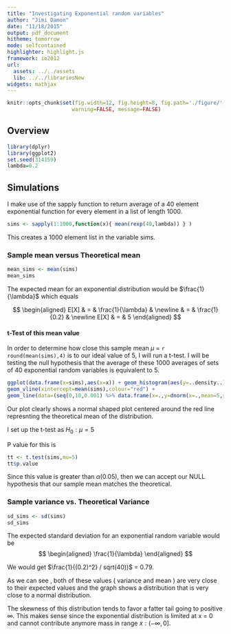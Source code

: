 ```yaml
---
title: "Investigating Exponential random variables"
author: "Jimi Damon"
date: "11/18/2015"
output: pdf_document
hitheme: tomorrow
mode: selfcontained
highlighter: highlight.js
framework: io2012
url:
  assets: ../../assets
  lib: ../../librariesNew
widgets: mathjax
---
```

```r
knitr::opts_chunk$set(fig.width=12, fig.height=8, fig.path='./figure/',
                     warning=FALSE, message=FALSE)
```

## Overview

```r
library(dplyr)
library(ggplot2)
set.seed(314159)
lambda=0.2
```

## Simulations 

I make use of the sapply function to return average of a 40 element
exponential function for every element in a list of length 1000.

```r
sims <- sapply(1:1000,function(x){ mean(rexp(40,lambda)) } )
```

This creates a 1000 element list in the variable sims.

### Sample mean versus Theoretical mean

```r
mean_sims <- mean(sims)
mean_sims
```

The expected mean for an exponential distribution would be $\frac{1}{\lambda}$ which equals

$$
\begin{aligned}
E[X] & = & \frac{1}{\lambda} & \newline
     & = & \frac{1}{0.2} & \newline
E[X] & = & 5
\end{aligned}
$$

#### t-Test of this mean value

In order to determine how close this sample mean $\mu$ = 
```r round(mean(sims),4)``` 
is to our ideal value of 5, I will run a t-test.  I will
be testing the null hypothesis that the average of these 1000 
averages of sets of 40 exponential random variables is equivalent to
5.  

```r
ggplot(data.frame(x=sims),aes(x=x)) + geom_histogram(aes(y=..density..),binwidth=0.5) + 
geom_vline(xintercept=mean(sims),colour="red") + 
geom_line(data=(seq(0,10,0.001) %>% data.frame(x=.,y=dnorm(x=.,mean=5,sd=sqrt(var(sims))))),aes(x=x,y=y))
```
Our plot clearly shows a normal shaped plot centered around the red line represnting the theoretical mean
of the distribution.

I set up the t-test as $H_0 :  \mu= 5$

P value for this is 
```r
tt <- t.test(sims,mu=5)
tt$p.value
```
Since this value is greater than  $\alpha$(0.05), then we can accept our NULL hypothesis that our sample mean
matches the theoretical.

### Sample variance vs. Theoretical Variance
```r
sd_sims <- sd(sims)
sd_sims
```
The expected standard deviation for an exponential random variable would be 
$$ 
\begin{aligned}
\frac{1}{\lambda}
\end{aligned}
$$

We would get $\frac{1}{(0.2)^2} / sqrt(40))$ = 0.79.

As we can see , both of these values ( variance and mean ) are very
close to their expected values and the graph shows a distribution that is very 
close to a normal distribution.

The skewness of this distribution tends to favor a fatter tail going to
positive $\infty$. This makes sense since the exponential distribution is limited 
at x = 0  and cannot contribute anymore mass in range $x : \left( -\infty, 0 \right]$.




